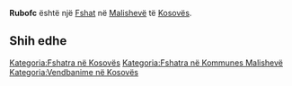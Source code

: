 {{Fshat në Kosovës
 | Emri                = Rubofc
| sqi_D_name = Rubofc
| sqi_D_FULL_NAME_RO = Rubofc
| sqi_D_FULL_NAME_ND_RO = Rubofc
| sqi_D_SORT_NAME_RG = RUBOFC
| sqi_D_FULL_NAME_RG = Rubofc
| sqi_D_FULL_NAME_ND_RG = Rubofc
| sqi_V_name = Rubovc
| sqi_V_FULL_NAME_RO = Rubovc
| sqi_V_FULL_NAME_ND_RO = Rubovc
| sqi_V_SORT_NAME_RG = RUBOVC
| sqi_V_FULL_NAME_RG = Rubovc
| sqi_V_FULL_NAME_ND_RG = Rubovc
| srp_N_name = Rabovce
| srp_N_FULL_NAME_RO = Rabovce
| srp_N_FULL_NAME_ND_RO = Rabovce
| srp_N_SORT_NAME_RG = RABOVCE
| srp_N_FULL_NAME_RG = Rabovce
| srp_N_FULL_NAME_ND_RG = Rabovce
| srp_NS_name = Рабовце
| srp_NS_FULL_NAME_RO = Рабовце
| srp_NS_FULL_NAME_ND_RO = Рабовце
| srp_NS_SORT_NAME_RG = РАБОВЦЕ
| srp_NS_FULL_NAME_RG = Рабовце
| srp_NS_FULL_NAME_ND_RG = Рабовце
| std_V_name = Robovce
| std_V_FULL_NAME_RO = Robovce
| std_V_FULL_NAME_ND_RO = Robovce
| std_V_SORT_NAME_RG = ROBOVCE
| std_V_FULL_NAME_RG = Robovce
| std_V_FULL_NAME_ND_RG = Robovce

 | Emri (Rasa dhanore) = 
 | Figura              = 
 | Shteti              = Kosovo
 | Komuna              = Malishevë
 | Kodi postar         = 
 | Sipërfaqja          = 

 | Popullsia           = 

 | Regj. i popullsisë  = 
 | Dend. e popullsisë  = 
 | Faqja zyrtare       = 
 <!--- Koordinatat ----> 
 | Gjerësia            = 42.469722
 | Gjatësia            = 21.144722
 | Lartësia            = 
}}
'''Rubofc''' është një [[Fshat]] në [[Malishevë]] të [[Kosovës]].

<!-- == Gjeografia == -->
<!-- == Historia == -->
<!-- == Demografia == -->
== Shih edhe ==
{{Komuna Malishevë}}
{{Kosovo-Administrata-Cung}}

[[Kategoria:Fshatra në Kosovës]]
[[Kategoria:Fshatra në Kommunes Malishevë]]
[[Kategoria:Vendbanime në Kosovës]]